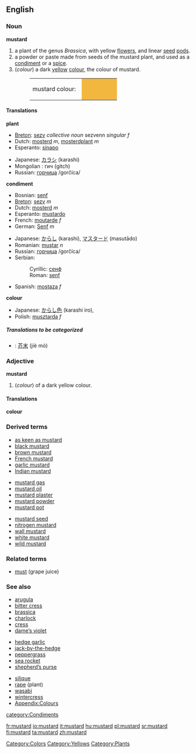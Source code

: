 {{wikipedia}}
==English==

===Noun===
'''mustard'''

#<!--NPlant-->a plant of the genus ''Brassica'', with yellow [[flower]]s, and linear [[seed]] [[pod]]s.
#<!--NCondiment-->a powder or paste made from seeds of the mustard plant, and used as a [[condiment]] or a [[spice]].
#<!--NColour-->(''colour'') a dark [[yellow]] [[color|colour]], the colour of mustard.
#:<table><tr><td>mustard colour: &nbsp;</td><td bgcolor="#F2B73F" width="80">&nbsp; </td></tr></table>

====Translations====
<!--NPlant-->'''plant'''
{{top}}
*[[Breton]]: [[sezv]] ''collective noun'' sezvenn ''singular f''
*Dutch: [[mosterd]] ''m'', [[mosterdplant]] ''m''
*Esperanto: [[sinapo]]
{{mid}}
*Japanese: [[カラシ]] (karashi)
*Mongolian : гич (gitch)
*Russian: [[горчица]] /gorčíca/ {{f}}
{{bottom}}

<!--NCondiment-->'''condiment'''
{{top}}
*Bosnian: [[senf#Bosnian|senf]] {{m}}
*[[Breton]]: [[sezv]] ''m''
*Dutch: [[mosterd]] ''m''
*Esperanto: [[mustardo]]
*French: [[moutarde]] ''f''
*German: [[Senf]] ''m''
{{mid}}
*Japanese: [[からし]] (karashi), [[マスタード]] (masutādo)
*Romanian: [[muştar]] ''n''
*Russian: [[горчица]] /gorčíca/ {{f}}
*Serbian:
*:Cyrillic: [[сенф#Serbian|сенф]] {{m}}
*:Roman: [[senf#Serbian|senf]] {{m}}
*Spanish: [[mostaza]] ''f''
{{bottom}}

<!--NColour-->'''colour'''
{{top}}
{{mid}}
*Japanese: [[からし]][[色]] (karashi iro), 
*Polish: [[musztarda]] ''f''
{{bottom}}

=====Translations to be categorized=====
{{checktrans}}
<!--Remove this section once all of the translations below have been moved into the tables above.-->

*{{ttbc|Chinese}}: [[芥末]] (jiè mò)

===Adjective===
'''mustard'''
#<!--AdjColour-->(''colour'') of a dark yellow colour.


====Translations====

<!--AdjColour-->'''colour'''
{{top}}
{{mid}}
{{bottom}}

===Derived terms===
{{top3}}
*[[as keen as mustard]]
*[[black mustard]]
*[[brown mustard]]
*[[French mustard]]
*[[garlic mustard]]
*[[Indian mustard]]
{{mid3}}
*[[mustard gas]]
*[[mustard oil]]
*[[mustard plaster]]
*[[mustard powder]]
*[[mustard pot]]
{{mid3}}
*[[mustard seed]]
*[[nitrogen mustard]]
*[[wall mustard]]
*[[white mustard]]
*[[wild mustard]]
{{bottom}}
===Related terms===
*[[must]] (grape juice)

===See also===
{{top3}}
*[[arugula]]
*[[bitter cress]]
*[[brassica]]
*[[charlock]]
*[[cress]]
*[[dame’s violet]]
{{mid3}}
*[[hedge garlic]]
*[[jack-by-the-hedge]]
*[[peppergrass]]
*[[sea rocket]]
*[[shepherd’s purse]]
{{mid3}}
*[[silique]]
*[[rape]] (plant)
*[[wasabi]]
*[[wintercress]]
*[[Wiktionary_Appendix:Colours|Appendix:Colours]]
{{bottom}}

[[Category:Colors]]
[[Category:Yellows]]
[[category:Condiments]]
[[Category:Plants]]

[[fr:mustard]]
[[io:mustard]]
[[it:mustard]]
[[hu:mustard]]
[[pl:mustard]]
[[sr:mustard]]
[[fi:mustard]]
[[ta:mustard]]
[[zh:mustard]]